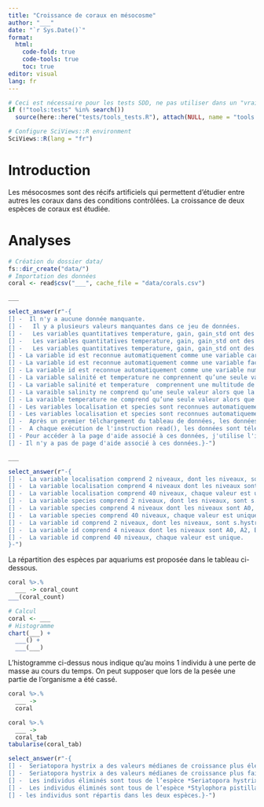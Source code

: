 ```yaml
---
title: "Croissance de coraux en mésocosme"
author: "___"
date: "`r Sys.Date()`"
format:
  html:
    code-fold: true
    code-tools: true
    toc: true
editor: visual
lang: fr
---
```


```r
# Ceci est nécessaire pour les tests SDD, ne pas utiliser dans un "vrai" projet
if (!"tools:tests" %in% search())
  source(here::here("tests/tools_tests.R"), attach(NULL, name = "tools:tests"))

# Configure SciViews::R environment
SciViews::R(lang = "fr")
```

# Introduction

Les mésocosmes sont des récifs artificiels qui permettent d'étudier entre autres les coraux dans des conditions contrôlées. La croissance de deux espèces de coraux est étudiée.

# Analyses

<!--% Complétez les instructions ci-dessous afin d'importez les données de puis le lien fourni dans le README. -->

```r
# Création du dossier data/
fs::dir_create("data/")
# Importation des données
coral <- read$csv("___", cache_file = "data/corals.csv")
```

<!--# Notez que l'argument `cache_file=` permet de sauver localement le jeu de données dans le dossier data/. Lors des prochaines utilisations de la fonction read(), le tableau sera chargé depuis la version locale. -->

<!--% Explorez les variables de votre jeu de données avec la fonction `skim()` du package {skimr}.-->

```r
___
```

```r
select_answer(r"-{
[] -  Il n'y a aucune donnée manquante.
[] -   Il y a plusieurs valeurs manquantes dans ce jeu de données.
[] -   Les variables quantitatives temperature, gain, gain_std ont des distributions unimodales.
[] -   Les variables quantitatives temperature, gain, gain_std ont des distributions bimodales.
[] -   Les variables quantitatives temperature, gain, gain_std ont des distributions multimodales.
[] - La variable id est reconnue automatiquement comme une variable caractère.
[] - La variable id est reconnue automatiquement comme une variable facteur.
[] - La variable id est reconnue automatiquement comme une variable numérique.
[] - La variable salinité et temperature ne comprennent qu’une seule valeur pour chaque variable.
[] - La variable salinité et temperature  comprennent une multitude de valeurs pour chaque variable.
[] - La varaible salinity ne comprend qu’une seule valeur alors que la variable température en comprend plusieurs.
[] - La varaible temperature ne comprend qu’une seule valeur alors que la variable salinity en comprend plusieurs.
[] - Les variables localisation et species sont reconnues automatiquement comme des variables caractères. Il faut les convertir en variable facteur.
[] - Les variables localisation et species sont reconnues automatiquement comme des variables facteurs. Il faut les convertir en variable facteur.
[] -  Après un premier télchargement du tableau de données, les données seront chargé via le chemin d'accès data/corals
[] -  A chaque exécution de l'instruction read(), les données sont téléchargé depuis internet et sauvé localement dans le dossier data/.
[] - Pour accéder à la page d'aide associé à ces données, j'utilise l'instruction ?coral 
[] - Il n'y a pas de page d'aide associé à ces données.}-")
```

<!--% Transformez les variables `localisation`, `species` et `id` en variables facteurs et assignez le résultat à `coral`.-->

```r
___
```

```r
select_answer(r"-{
[] -  La variable localisation comprend 2 niveaux, dont les niveaux, sont s.hystrix, s.pistillata
[] -  La variable localisation comprend 4 niveaux dont les niveaux sont A0, A2, B0, B2
[] -  La variable localisation comprend 40 niveaux, chaque valeur est unique.
[] -  La variable species comprend 2 niveaux, dont les niveaux, sont s.hystrix, s.pistillata
[] -  La variable species comprend 4 niveaux dont les niveaux sont A0, A2, B0, B2
[] -  La variable species comprend 40 niveaux, chaque valeur est unique.
[] -  La variable id comprend 2 niveaux, dont les niveaux, sont s.hystrix, s.pistillata
[] -  La variable id comprend 4 niveaux dont les niveaux sont A0, A2, B0, B2
[] -  La variable id comprend 40 niveaux, chaque valeur est unique.
}-")
```

<!-- Proposez un tableau résumé du nombre d'individus par espèce et par aquarium. Ce tableau doit comprendre la colone species, localisation et n. Assignez votre résultat à `coral_count` . Affichez votre résultat avec la fonction tabularise()-->

La répartition des espèces par aquariums est proposée dans le tableau ci-dessous.

```r
coral %>.%
  ___ -> coral_count
___(coral_count)
```

<!--% Calculez les variables suivantes en une seule étape et ajoutez-les à `coral`. 1) Divisez le gain par le nombre de jours d'expérience, en g/j dans `gain_j`. 2) Divisez le gain standardisé par le nombre de jours et multipliez cette nouvelle variable par 100 pour obtenir la croissance en %/j dans `gain_std_j`. Terminez par afficher un histogramme du gain de masse par jour. Proposez des labels cohérents.  -->

```r
# Calcul
coral <- ___
# Histogramme
chart(___) +
  ___() +
  ___(___)
```

L'histogramme ci-dessus nous indique qu'au moins 1 individu à une perte de masse au cours du temps. On peut supposer que lors de la pesée une partie de l'organisme a été cassé.

<!-- Éliminez les individus ayant des valeurs de `gain_j` strictement inférieur à 0. Éliminez également les colonnes inutiles comme temperature, date, time. Assignez votre résultat à coral. -->

```r
coral %>.%
  ___ ->
  coral
```

<!--% Réalisez un  tableau résumant les données par aquarium et par espèce. Ce tableau doit contenir la valeur minimale, la moyenne, la médiane, la valeur maximale et le nombre d'observations. Nommez les colonnes `minimum`, `moyenne`, `médiane`, `maximum` et `n`. Assignez vos résultats à coral_tab. Affichez votre résultat via la fonction tabularise().-->

```r
coral %>.%
  ___ -> 
  coral_tab
tabularise(coral_tab)
```

```r
select_answer(r"-{
[] -  Seriatopora hystrix a des valeurs médianes de croissance plus élevée que Stylophora pistillata dans tous les aquariums.
[] -  Seriatopora hystrix a des valeurs médianes de croissance plus faibles que Stylophora pistillata dans tous les aquariums.
[] -  Les individus éliminés sont tous de l’espèce *Seriatopora hystrix*. 
[] -  Les individus éliminés sont tous de l’espèce *Stylophora pistillata*. 
[] - les individus sont répartis dans les deux espèces.}-")
```
